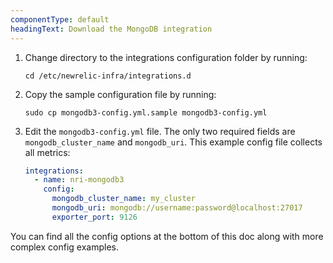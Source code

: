 ```yaml
---
componentType: default
headingText: Download the MongoDB integration
---
```


1. Change directory to the integrations configuration folder by running:

    ```shell
    cd /etc/newrelic-infra/integrations.d
    ```

2. Copy the sample configuration file by running:

    ```shell
    sudo cp mongodb3-config.yml.sample mongodb3-config.yml
    ```

3. Edit the `mongodb3-config.yml` file. The only two required fields are `mongodb_cluster_name` and `mongodb_uri`. This example config file collects all metrics:

    ```yml
    integrations:
      - name: nri-mongodb3
        config:
          mongodb_cluster_name: my_cluster
          mongodb_uri: mongodb://username:password@localhost:27017
          exporter_port: 9126
    ```

You can find all the config options at the bottom of this doc along with more complex config examples.



